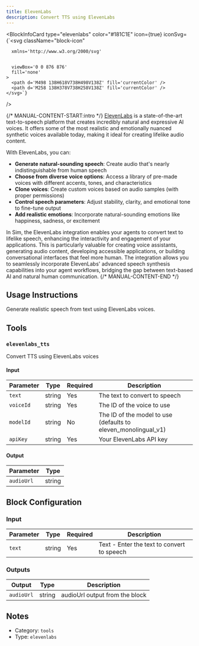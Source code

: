```yaml
---
title: ElevenLabs
description: Convert TTS using ElevenLabs
---
```



<BlockInfoCard 
  type="elevenlabs"
  color="#181C1E"
  icon={true}
  iconSvg={`<svg className="block-icon"
      
      xmlns='http://www.w3.org/2000/svg'
      
      
      viewBox='0 0 876 876'
      fill='none'
    >
      <path d='M498 138H618V738H498V138Z' fill='currentColor' />
      <path d='M258 138H378V738H258V138Z' fill='currentColor' />
    </svg>`}
/>

{/* MANUAL-CONTENT-START:intro */}
[ElevenLabs](https://elevenlabs.io/) is a state-of-the-art text-to-speech platform that creates incredibly natural and expressive AI voices. It offers some of the most realistic and emotionally nuanced synthetic voices available today, making it ideal for creating lifelike audio content.

With ElevenLabs, you can:

- **Generate natural-sounding speech**: Create audio that's nearly indistinguishable from human speech
- **Choose from diverse voice options**: Access a library of pre-made voices with different accents, tones, and characteristics
- **Clone voices**: Create custom voices based on audio samples (with proper permissions)
- **Control speech parameters**: Adjust stability, clarity, and emotional tone to fine-tune output
- **Add realistic emotions**: Incorporate natural-sounding emotions like happiness, sadness, or excitement

In Sim, the ElevenLabs integration enables your agents to convert text to lifelike speech, enhancing the interactivity and engagement of your applications. This is particularly valuable for creating voice assistants, generating audio content, developing accessible applications, or building conversational interfaces that feel more human. The integration allows you to seamlessly incorporate ElevenLabs' advanced speech synthesis capabilities into your agent workflows, bridging the gap between text-based AI and natural human communication.
{/* MANUAL-CONTENT-END */}


## Usage Instructions

Generate realistic speech from text using ElevenLabs voices.



## Tools

### `elevenlabs_tts`

Convert TTS using ElevenLabs voices

#### Input

| Parameter | Type | Required | Description |
| --------- | ---- | -------- | ----------- |
| `text` | string | Yes | The text to convert to speech |
| `voiceId` | string | Yes | The ID of the voice to use |
| `modelId` | string | No | The ID of the model to use \(defaults to eleven_monolingual_v1\) |
| `apiKey` | string | Yes | Your ElevenLabs API key |

#### Output

| Parameter | Type |
| --------- | ---- |
| `audioUrl` | string |



## Block Configuration

### Input

| Parameter | Type | Required | Description | 
| --------- | ---- | -------- | ----------- | 
| `text` | string | Yes | Text - Enter the text to convert to speech |



### Outputs

| Output | Type | Description |
| ------ | ---- | ----------- |
| `audioUrl` | string | audioUrl output from the block |


## Notes

- Category: `tools`
- Type: `elevenlabs`
